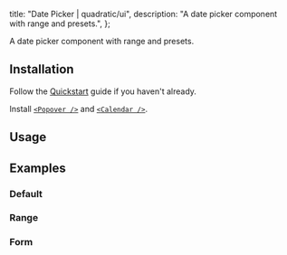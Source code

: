 
  title: "Date Picker | quadratic/ui",
  description: "A date picker component with range and presets.",
};

<Title>Date Picker</Title>
<Description>A date picker component with range and presets.</Description>
<ComponentPreview id="datePicker" />

## Installation
<Steps>

<StepTitle>Follow the [Quickstart](/docs/getting-started/guides/quickstart) guide if you haven't already.</StepTitle>

<StepTitle>Install [`<Popover />`](/docs/components/primitives/popover) and [`<Calendar />`](/docs/components/primitives/calendar).</StepTitle>

</Steps>

## Usage
<FileSource id="datePickerDemo" />

## Examples

### Default
<ComponentPreview id="datePicker" />

### Range
<ComponentPreview id="datePickerRange" />

### Form
<ComponentPreview id="datePickerForm" />

<Footer previousLabel="Data Table" previousHref="/docs/components/composites/data-table" nextLabel="Dialog" nextHref="/docs/components/patterns/dialog" />